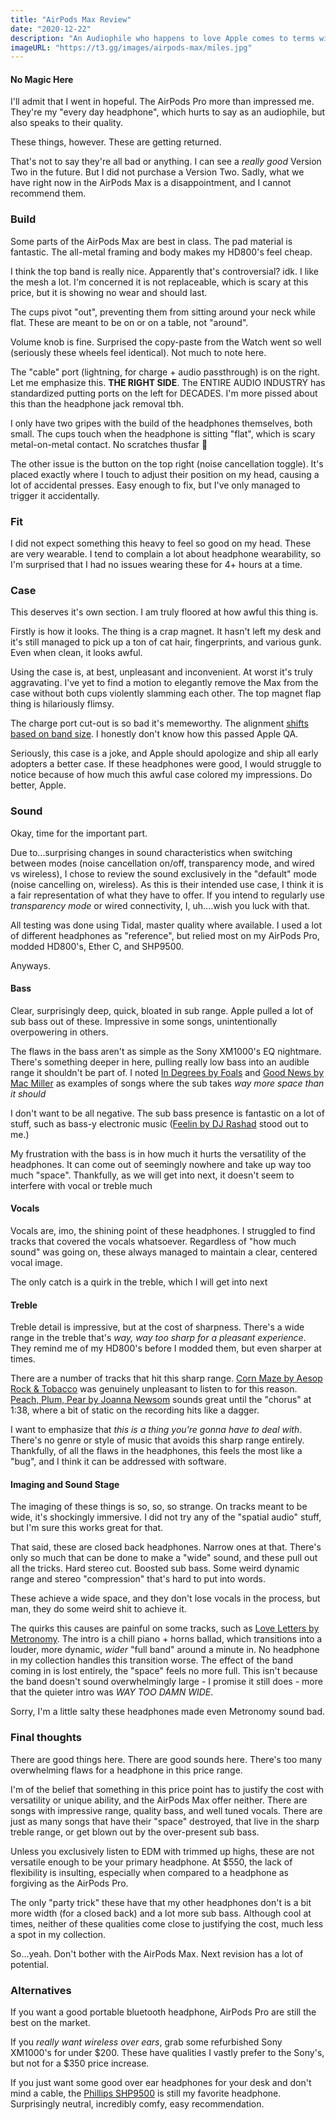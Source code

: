 ```yaml
---
title: "AirPods Max Review"
date: "2020-12-22"
description: "An Audiophile who happens to love Apple comes to terms with this terrible product"
imageURL: "https://t3.gg/images/airpods-max/miles.jpg"
---
```


#### No Magic Here

I'll admit that I went in hopeful. The AirPods Pro more than impressed me. They're my "every day headphone", which hurts to say as an audiophile, but also speaks to their quality.

These things, however. These are getting returned.

That's not to say they're all bad or anything. I can see a _really good_ Version Two in the future. But I did not purchase a Version Two. Sadly, what we have right now in the AirPods Max is a disappointment, and I cannot recommend them.

### Build

Some parts of the AirPods Max are best in class. The pad material is fantastic. The all-metal framing and body makes my HD800's feel cheap.

I think the top band is really nice. Apparently that's controversial? idk. I like the mesh a lot. I'm concerned it is not replaceable, which is scary at this price, but it is showing no wear and should last.

The cups pivot "out", preventing them from sitting around your neck while flat. These are meant to be on or on a table, not "around".

Volume knob is fine. Surprised the copy-paste from the Watch went so well (seriously these wheels feel identical). Not much to note here.

The "cable" port (lightning, for charge + audio passthrough) is on the right. Let me emphasize this. **THE RIGHT SIDE**. The ENTIRE AUDIO INDUSTRY has standardized putting ports on the left for DECADES. I'm more pissed about this than the headphone jack removal tbh.

I only have two gripes with the build of the headphones themselves, both small. The cups touch when the headphone is sitting "flat", which is scary metal-on-metal contact. No scratches thusfar 🤞

The other issue is the button on the top right (noise cancellation toggle). It's placed exactly where I touch to adjust their position on my head, causing a lot of accidental presses. Easy enough to fix, but I've only managed to trigger it accidentally.

### Fit

I did not expect something this heavy to feel so good on my head. These are very wearable. I tend to complain a lot about headphone wearability, so I'm surprised that I had no issues wearing these for 4+ hours at a time.

### Case

This deserves it's own section. I am truly floored at how awful this thing is.

Firstly is how it looks. The thing is a crap magnet. It hasn't left my desk and it's still managed to pick up a ton of cat hair, fingerprints, and various gunk. Even when clean, it looks awful.

Using the case is, at best, unpleasant and inconvenient. At worst it's truly aggravating. I've yet to find a motion to elegantly remove the Max from the case without both cups violently slamming each other. The top magnet flap thing is hilariously flimsy.

The charge port cut-out is so bad it's memeworthy. The alignment [shifts based on band size](https://twitter.com/t3dotgg/status/1341567760405413889). I honestly don't know how this passed Apple QA.

Seriously, this case is a joke, and Apple should apologize and ship all early adopters a better case. If these headphones were good, I would struggle to notice because of how much this awful case colored my impressions. Do better, Apple.

### Sound

Okay, time for the important part.

Due to...surprising changes in sound characteristics when switching between modes (noise cancellation on/off, transparency mode, and wired vs wireless), I chose to review the sound exclusively in the "default" mode (noise cancelling on, wireless). As this is their intended use case, I think it is a fair representation of what they have to offer. If you intend to regularly use _transparency mode_ or wired connectivity, I, uh....wish you luck with that.

All testing was done using Tidal, master quality where available. I used a lot of different headphones as "reference", but relied most on my AirPods Pro, modded HD800's, Ether C, and SHP9500.

Anyways.

#### Bass

Clear, surprisingly deep, quick, bloated in sub range. Apple pulled a lot of sub bass out of these. Impressive in some songs, unintentionally overpowering in others.

The flaws in the bass aren't as simple as the Sony XM1000's EQ nightmare. There's something deeper in here, pulling really low bass into an audible range it shouldn't be part of. I noted [In Degrees by Foals](https://tidal.com/browse/track/104850234) and [Good News by Mac Miller](https://tidal.com/browse/track/127872910) as examples of songs where the sub takes _way more space than it should_

I don't want to be all negative. The sub bass presence is fantastic on a lot of stuff, such as bass-y electronic music ([Feelin by DJ Rashad](https://tidal.com/browse/track/111934877) stood out to me.)

My frustration with the bass is in how much it hurts the versatility of the headphones. It can come out of seemingly nowhere and take up way too much "space". Thankfully, as we will get into next, it doesn't seem to interfere with vocal or treble much

#### Vocals

Vocals are, imo, the shining point of these headphones. I struggled to find tracks that covered the vocals whatsoever. Regardless of "how much sound" was going on, these always managed to maintain a clear, centered vocal image.

The only catch is a quirk in the treble, which I will get into next

#### Treble

Treble detail is impressive, but at the cost of sharpness. There's a wide range in the treble that's _way, way too sharp for a pleasant experience_. They remind me of my HD800's before I modded them, but even sharper at times.

There are a number of tracks that hit this sharp range. [Corn Maze by Aesop Rock & Tobacco](https://tidal.com/browse/track/143829701) was genuinely unpleasant to listen to for this reason. [Peach, Plum, Pear by Joanna Newsom](https://tidal.com/browse/track/111390583) sounds great until the "chorus" at 1:38, where a bit of static on the recording hits like a dagger.

I want to emphasize that _this is a thing you're gonna have to deal with_. There's no genre or style of music that avoids this sharp range entirely. Thankfully, of all the flaws in the headphones, this feels the most like a "bug", and I think it can be addressed with software.

#### Imaging and Sound Stage

The imaging of these things is so, so, so strange. On tracks meant to be wide, it's shockingly immersive. I did not try any of the "spatial audio" stuff, but I'm sure this works great for that.

That said, these are closed back headphones. Narrow ones at that. There's only so much that can be done to make a "wide" sound, and these pull out all the tricks. Hard stereo cut. Boosted sub bass. Some weird dynamic range and stereo "compression" that's hard to put into words.

These achieve a wide space, and they don't lose vocals in the process, but man, they do some weird shit to achieve it.

The quirks this causes are painful on some tracks, such as [Love Letters by Metronomy](https://tidal.com/browse/track/43420011). The intro is a chill piano + horns ballad, which transitions into a louder, more dynamic, _wider_ "full band" around a minute in. No headphone in my collection handles this transition worse. The effect of the band coming in is lost entirely, the "space" feels no more full. This isn't because the band doesn't sound overwhelmingly large - I promise it still does - more that the quieter intro was _WAY TOO DAMN WIDE_.

Sorry, I'm a little salty these headphones made even Metronomy sound bad.

### Final thoughts

There are good things here. There are good sounds here. There's too many overwhelming flaws for a headphone in this price range.

I'm of the belief that something in this price point has to justify the cost with versatility or unique ability, and the AirPods Max offer neither. There are songs with impressive range, quality bass, and well tuned vocals. There are just as many songs that have their "space" destroyed, that live in the sharp treble range, or get blown out by the over-present sub bass.

Unless you exclusively listen to EDM with trimmed up highs, these are not versatile enough to be your primary headphone. At $550, the lack of flexibility is insulting, especially when compared to a headphone as forgiving as the AirPods Pro.

The only "party trick" these have that my other headphones don't is a bit more width (for a closed back) and a lot more sub bass. Although cool at times, neither of these qualities come close to justifying the cost, much less a spot in my collection.

So...yeah. Don't bother with the AirPods Max. Next revision has a lot of potential.

### Alternatives

If you want a good portable bluetooth headphone, AirPods Pro are still the best on the market.

If you _really want wireless over ears_, grab some refurbished Sony XM1000's for under $200. These have qualities I vastly prefer to the Sony's, but not for a $350 price increase.

If you just want some good over ear headphones for your desk and don't mind a cable, the [Phillips SHP9500](https://www.amazon.com/Philips-SHP9500S-Precision-Over-ear-Headphones/dp/B00ENMK1DW/) is still my favorite headphone. Surprisingly neutral, incredibly comfy, easy recommendation.
